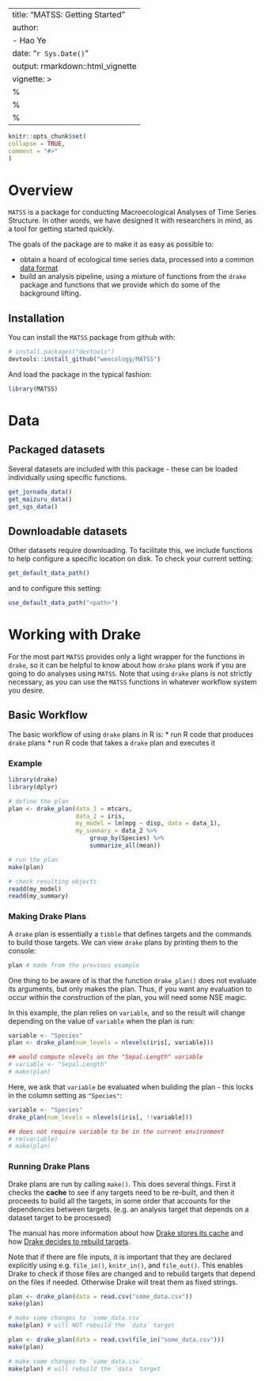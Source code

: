 ---
title: "MATSS: Getting Started"
author: 
- Hao Ye
date: "`r Sys.Date()`"
output: rmarkdown::html_vignette
vignette: >
%\VignetteIndexEntry{MATSS: Getting Started}
  %\VignetteEngine{knitr::rmarkdown}
  %\VignetteEncoding{UTF-8}
  ---
  
  ```r
knitr::opts_chunk$set(
collapse = TRUE,
comment = "#>"
)
```

# Overview

`MATSS` is a package for conducting Macroecological Analyses of Time Series Structure. In other words, we have designed it with researchers in mind, as a tool for getting started quickly.

The goals of the package are to make it as easy as possible to:

- obtain a hoard of ecological time series data, processed into a common [data format](data-formats.html)
- build an analysis pipeline, using a mixture of functions from the `drake` package and functions that we provide which do some of the background lifting.

## Installation

You can install the `MATSS` package from github with:

``` r
# install.packages("devtools")
devtools::install_github("weecology/MATSS")
```

And load the package in the typical fashion:

```r
library(MATSS)
```

# Data

## Packaged datasets

Several datasets are included with this package - these can be loaded individually using specific functions.

```r
get_jornada_data()
get_maizuru_data()
get_sgs_data()
```

## Downloadable datasets

Other datasets require downloading. To facilitate this, we include functions to help configure a specific location on disk. To check your current setting:

```r
get_default_data_path()
```

and to configure this setting:

```r
use_default_data_path("<path>")
```

# Working with Drake

For the most part `MATSS` provides only a light wrapper for the functions in `drake`, so it can be helpful to know about how `drake` plans work if you are going to do analyses using `MATSS`. Note that using `drake` plans is not strictly necessary, as you can use the `MATSS` functions in whatever workflow system you desire.

## Basic Workflow

The basic workflow of using `drake` plans in R is:
* run R code that produces `drake` plans
* run R code that takes a `drake` plan and executes it

### Example

```r
library(drake)
library(dplyr)

# define the plan
plan <- drake_plan(data_1 = mtcars, 
                   data_2 = iris, 
                   my_model = lm(mpg ~ disp, data = data_1), 
                   my_summary = data_2 %>%
                       group_by(Species) %>%
                       summarize_all(mean))

# run the plan
make(plan)

# check resulting objects
readd(my_model)
readd(my_summary)
```

### Making Drake Plans

A `drake` plan is essentially a `tibble` that defines targets and the commands to build those targets. We can view `drake` plans by printing them to the console:

```r
plan # made from the previous example
```

One thing to be aware of is that the function `drake_plan()` does not evaluate its arguments, but only makes the plan. Thus, if you want any evaluation to occur within the construction of the plan, you will need some NSE magic.

In this example, the plan relies on `variable`, and so the result will change depending on the value of `variable` when the plan is run:

```r
variable <- "Species"
plan <- drake_plan(num_levels = nlevels(iris[, variable]))

## would compute nlevels on the "Sepal.Length" variable
# variable <- "Sepal.Length"
# make(plan)
```

Here, we ask that `variable` be evaluated when building the plan - this locks in the column setting as `"Species"`:

```r
variable <- "Species"
drake_plan(num_levels = nlevels(iris[, !!variable]))

## does not require variable to be in the current environment
# rm(variable)
# make(plan)
```

### Running Drake Plans

Drake plans are run by calling `make()`. This does several things. First it checks the **cache** to see if any targets need to be re-built, and then it proceeds to build all the targets, in some order that accounts for the dependencies between targets. (e.g. an analysis target that depends on a dataset target to be processed)

The manual has more information about how [Drake stores its cache](https://ropenscilabs.github.io/drake-manual/store.html#cache-formats) and how [Drake decides to rebuild targets](https://ropenscilabs.github.io/drake-manual/triggers.html).

Note that if there are file inputs, it is important that they are declared explicitly using e.g. `file_in()`, `knitr_in()`, and `file_out()`. This enables Drake to check if those files are changed and to rebuild targets that depend on the files if needed. Otherwise Drake will treat them as fixed strings.

```r
plan <- drake_plan(data = read.csv("some_data.csv"))
make(plan)

# make some changes to `some_data.csv`
make(plan) # will NOT rebuild the `data` target
```

```r
plan <- drake_plan(data = read.csv(file_in("some_data.csv")))
make(plan)

# make some changes to `some_data.csv`
make(plan) # will rebuild the `data` target
```
